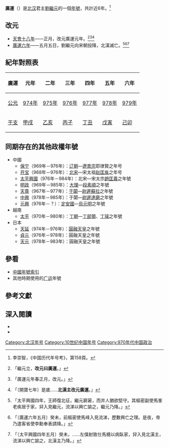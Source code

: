 {{Eranamebox|年号=廣運
|起讫时间= 974年正月－979年五月
|政权= [[北汉|北汉]]
|帝王= [[劉繼元|劉繼元]]
|历时= 近6年
|timeline= <timeline>
ImageSize  = width:200 height:50
PlotArea   = width:180 height:30 left:10 bottom:20
TimeAxis   = orientation:horizontal
DateFormat = yyyy
Period     = from:951 till:979
AlignBars  = early
ScaleMajor = increment:10 start:951
Colors =
  id:canvas value:rgb(1,1,0.85)
BackgroundColors = canvas:canvas
PlotData =
  width:15 color:white
  bar:era from:start till:end
  bar:era from:951 till:979 color:black
  bar:era from:974 till:979 color:green
</timeline>
|说明= {{fontcolor|green|廣運}}在北漢時期的位置 
}}
'''廣運'''（{{kj|974年|正月|979年|五月}}）是[[北汉|北汉]]君主[[劉繼元|劉繼元]]的一個[[年號|年號]]，共計近6年。<ref>李崇智，《中国历代年号考》，第158頁。</ref>

==改元==
*[[974年|天會十八年]]——正月，改元廣運元年。<ref>{{cite wikisource|title=新五代史東漢世家第十|last=歐陽脩|wslink=zh:新五代史/卷70}}「繼元立，'''改元曰廣運'''。」</ref><ref>{{cite wikisource|title=十國春秋北漢二英武帝本紀|last=吳任臣|wslink=zh:十國春秋/卷105}}「廣運元年春正月，改元。」</ref><ref>{{cite wikisource|title=續資治通鑑長編卷十五|last=李燾|wslink=zh:續資治通鑑長編/卷015}}「〔開寶七年〕是歲……'''北漢主改元廣運'''。」</ref>
*[[979年|廣運六年]]——五月五日，劉繼元向宋朝投降，北漢滅亡。<ref>{{cite wikisource|title=新五代史東漢世家第十|last=歐陽脩|wslink=zh:新五代史/卷70}}「太平興國四年，王師復北征，繼元窮窘，而并人猶欲堅守。其樞密副使馬峯老疾居于家，舁入見繼元，流涕以興亡諭之，繼元乃降。」</ref><ref>{{cite wikisource|title=十國春秋北漢二英武帝本紀|last=吳任臣|wslink=zh:十國春秋/卷105}}「〔廣運六年五月〕癸未，前樞密使馬峰入見流涕，歷數興亡之理。是夜，帝乃遣客省使李勳奉表請降。」</ref><ref>{{cite wikisource|title=續資治通鑑長編卷二十|last=李燾|wslink=zh:續資治通鑑長編/卷020}}「〔太平興國四年五月〕癸未，……左僕射致仕馬槵以病臥家，舁入見北漢主，流涕以興亡諭之，北漢主乃降。」</ref>

==紀年對照表==
{| class="wikitable"  style="text-align:center;"
!廣運!!元年!!二年!!三年!!四年!!五年!!六年
|-
![[公元|公元]]
|[[974年|974年]]||[[975年|975年]]||[[976年|976年]]||[[977年|977年]]||[[978年|978年]]||[[979年|979年]]
|-
![[干支|干支]]
|[[甲戌|甲戌]]||[[乙亥|乙亥]]||[[丙子|丙子]]||[[丁丑|丁丑]]||[[戊寅|戊寅]]||[[己卯|己卯]]
|}

==同期存在的其他政權年號==
*中國
**[[保宁|保宁]]（969年－976年）：[[辽朝|辽朝]]—[[遼景宗|遼景宗]]耶律賢之年号
**[[开宝|开宝]]（968年－976年）：[[北宋|北宋]]—宋太祖[[赵匡胤|赵匡胤]]之年号
**[[太平興國|太平興國]]（976年－984年）：北宋—宋太宗[[趙匡義|趙匡義]]之年號
**[[明政_(大理)|明政]]（969年－985年）：[[大理國|大理]]—[[段素順|段素順]]之年號
**[[天尊_(年號)|天尊]]（967年－977年）：[[于闐|于闐]]—[[尉遲蘇拉|尉遲蘇拉]]之年號
**[[中興_(于闐)|中興]]（978年－985年）：于闐—[[尉遲達磨|尉遲達磨]]之年號
**[[元興_(定安國)|元興]]（976年－？）：[[定安國|定安國]]—[[烏元明|烏元明]]之年號
*越南
**[[太平_(越南)|太平]]（970年－980年）：[[丁朝|丁朝]]—[[丁部領|丁部領]]、[[丁璿|丁璿]]之年號
*日本
**[[天延|天延]]（974年－976年）：[[圓融天皇|圓融天皇]]之年號
**[[貞元_(日本)|貞元]]（976年－978年）：圓融天皇之年號
**[[天元_(日本)|天元]]（978年－983年）：圓融天皇之年號

==參看==
*[[中国年号列表#北漢|中國年號索引]]
*其他時期使用的[[广运|广运]]年號

==參考文獻==
{{Reflist|2}}

==深入閱讀==
<div>
*{{Cite book|author=李崇智|title=中國歷代年號考|format=|url=|date=2004年12月|publisher=中華書局|location=北京|id=ISBN 7101025129}}
*{{Cite book|author=鄧洪波|title=東亞歷史年表|format=pdf|url=http://www.eastasia.ntu.edu.tw/chinese/05_a04.htm|date=2005年3月|publisher=國立臺灣大學東亞經典與文化研究計劃|location=臺北|id=ISBN 9789860005189|access-date=2022-01-03|archive-date=2007-08-25|archive-url=https://web.archive.org/web/20070825002742/http://www.eastasia.ntu.edu.tw/chinese/05_a04.htm|dead-url=yes}}
</div>

{{年号|[[天會_(北漢)|天會]]|[[中国年号列表|北漢年号]]<br>974年－979年|—}}
{{五代十國年號}}

[[Category:北汉年号|Category:北汉年号]]
[[Category:10世纪中国年号|Category:10世纪中国年号]]
[[Category:970年代中国政治|Category:970年代中国政治]]